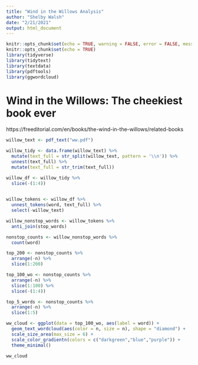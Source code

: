 ```yaml
---
title: "Wind in the Willows Analysis"
author: "Shelby Walsh"
date: "2/21/2021"
output: html_document
---
```


```r
knitr::opts_chunk$set(echo = TRUE, warning = FALSE, error = FALSE, message = FALSE)
knitr::opts_chunk$set(echo = TRUE)
library(tidyverse)
library(tidytext)
library(textdata)
library(pdftools)
library(ggwordcloud)
```

# Wind in the Willows: The cheekiest book ever

https://freeditorial.com/en/books/the-wind-in-the-willows/related-books

```r
willow_text <- pdf_text("ww.pdf")

willow_tidy <- data.frame(willow_text) %>% 
  mutate(text_full = str_split(willow_text, pattern = '\\n')) %>% 
  unnest(text_full) %>% 
  mutate(text_full = str_trim(text_full)) 
```


```r
willow_df <- willow_tidy %>% 
  slice(-(1:4))
  

willow_tokens <- willow_df %>% 
  unnest_tokens(word, text_full) %>% 
  select(-willow_text)

willow_nonstop_words <- willow_tokens %>% 
  anti_join(stop_words)

nonstop_counts <- willow_nonstop_words %>% 
  count(word)

top_200 <- nonstop_counts %>% 
  arrange(-n) %>% 
  slice(1:200)

top_100_wo <- nonstop_counts %>% 
  arrange(-n) %>% 
  slice(1:100) %>% 
  slice(-(1:4))

top_5_words <- nonstop_counts %>% 
  arrange(-n) %>% 
  slice(1:5)

```


```r
ww_cloud <- ggplot(data = top_100_wo, aes(label = word)) +
  geom_text_wordcloud(aes(color = n, size = n), shape = "diamond") +
  scale_size_area(max_size = 6) +
  scale_color_gradientn(colors = c("darkgreen","blue","purple")) +
  theme_minimal()

ww_cloud
```



